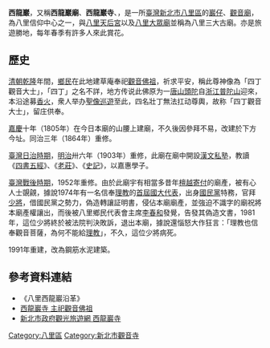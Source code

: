{{coord|25.150056|121.423036|display=title}}
{{東亞廟宇
| name = 西龍巖
| img = File:2018 BaLi XiLongYan Temple.jpg
| img_capt = 西龍巖
| image_width = 228px
| location = {{TWN}}[[新北市|新北市]][[八里區|八里區]]大堀湖22號
| god = [[觀世音菩薩|觀世音菩薩]]
| type = 
| struct =  
| open_year =1805年(嘉慶10年)
| cere_date =[[農曆|農曆]][[二月十九日|二月十九日]]（觀世音菩薩聖誕） 
| mass_rapid_transit =
| bus = 
|}}
'''西龍巖'''，又稱'''西龍巖廟'''、'''西龍巖寺'''、{{Fact|'''西龍寺'''|time=2021-03-25}}，是一所[[臺灣|臺灣]][[新北市|新北市]][[八里區|八里區]]的[[巖仔|巖仔]]、[[觀音廟|觀音廟]]，為八里信仰中心之一，與[[八里天后宮|八里天后宮]]以及[[八里大眾廟|八里大眾廟]]並稱為八里三大古廟。亦是旅遊勝地，每年春季有許多人來此賞花。

==歷史==
[[清朝|清朝]][[乾隆|乾隆]]年間，[[鄉民|鄉民]]在此地建草庵奉祀[[觀音佛祖|觀音佛祖]]，祈求平安，稱此尊神像為「四丁觀音大士」，「四丁」之名不詳，地方传说此佛原为一[[唐山|唐山]][[頭陀|頭陀]]自[[浙江|浙江]][[普陀山|普陀山]]迎來，本沿途募[[香火錢|香火]]，衆人举办[[聖像巡遊|聖像巡遊]]至此，四名壯丁無法扛动尊輿，故称「四丁觀音大士」，留庄供奉。

[[嘉慶|嘉慶]]十年（1805年）在今日本廟的山腰上建廟，不久後因參拜不易，改建於下方今址。同治三年（1864年）重修。

[[臺灣日治時期|臺灣日治時期]]，[[明治|明治]]卅六年（1903年）重修，此廟在廟中開設[[古代汉语|漢文]][[私塾|私塾]]，教讀《[[四書五經|四書五經]]》、《[[老莊|老莊]]》、《[[史記|史記]]》，以嘉惠學子。

[[臺灣戰後時期|臺灣戰後時期]]，1952年重修。由於此廟宇有相當多昔年[[檀越|檀越]][[寄付|寄付]]的廟產，被有心人士覬覦，據說1974年有一名信奉[[在理教|理教]]的[[第一屆中華民國國民大會代表|首屆國大代表]]，出身[[國民黨|國民黨]]特務，官拜[[少將|少將]]，借國民黨之勢力，偽造轉讓証明書，侵佔本廟廟產，並強迫不識字的廟祝將本廟產權讓出，而後被八里鄉民代表會主席[[李春和|李春和]]發覺，告發其偽造文書，1981年，這位少將終於被法院判決敗訴，退出本廟，據說還惱怒大作狂言：「理教也信奉觀音菩薩，為何不能給[[理教|理教]]」，不久，這位少將病死{{來源請求}}。

1991年重建，改為鋼筋水泥建築。

==參考資料連結==
{{commonscat|XiLongYan Temple, BaLi}}
*《八里西龍巖沿革》
* [http://www.taiwantemple.com/208433732435199408452402224287.html   西龍巖寺 主祀觀音佛祖]{{Wayback|url=http://www.taiwantemple.com/208433732435199408452402224287.html |date=20191225051141 }}
* [http://tour.ntpc.gov.tw/zh-tw/Attraction/Detail?wnd_id=60&id=110070 新北市政府觀光旅遊網 西龍巖寺]

{{TW-stub}}
[[Category:八里區|Category:八里區]]
[[Category:新北市觀音寺|Category:新北市觀音寺]]